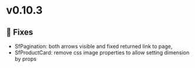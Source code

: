 
<Meta title="Releases/v0.10.3 - Latest/Change log" />

# v0.10.3

## 🐛 Fixes


- SfPagination: both arrows visible and fixed returned link to page,
- SfProductCard: remove css image properties to allow setting dimension by props 
